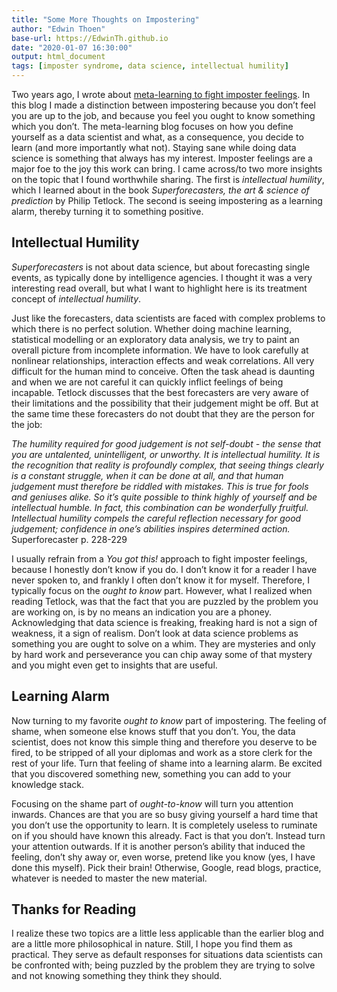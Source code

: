 ```yaml
---
title: "Some More Thoughts on Impostering"
author: "Edwin Thoen"
base-url: https://EdwinTh.github.io
date: "2020-01-07 16:30:00"
output: html_document
tags: [imposter syndrome, data science, intellectual humility]
---
```


Two years ago, I wrote about [meta-learning to fight imposter feelings](https://edwinth.github.io/meta-learning/). In this blog I made a distinction between impostering because you don't feel you are up to the job, and because you feel you ought to know something which you don't. The meta-learning blog focuses on how you define yourself as a data scientist and what, as a consequence, you decide to learn (and more importantly what not). Staying sane while doing data science is something that always has my interest. Imposter feelings are a major foe to the joy this work can bring. I came across/to two more insights on the topic that I found worthwhile sharing. The first is *intellectual humility*, which I learned about in the book *Superforecasters, the art & science of prediction* by Philip Tetlock. The second is seeing impostering as a learning alarm, thereby turning it to something positive. 

## Intellectual Humility

*Superforecasters* is not about data science, but about forecasting single events, as typically done by intelligence agencies. I thought it was a very interesting read overall, but what I want to highlight here is its treatment concept of *intellectual humility*. 

Just like the forecasters, data scientists are faced with complex problems to which there is no perfect solution. Whether doing machine learning, statistical modelling or an exploratory data analysis, we try to paint an overall picture from incomplete information. We have to look carefully at nonlinear relationships, interaction effects and weak correlations. All very difficult for the human mind to conceive. Often the task ahead is daunting and when we are not careful it can quickly inflict feelings of being incapable. Tetlock discusses that the best forecasters are very aware of their limitations and the possibility that their judgement might be off. But at the same time these forecasters do not doubt that they are the person for the job:

*The humility required for good judgement is not self-doubt - the sense that you are untalented, unintelligent, or unworthy. It is intellectual humility. It is the recognition that reality is profoundly complex, that seeing things clearly is a constant struggle, when it can be done at all, and that human judgement must therefore be riddled with mistakes. This is true for fools and geniuses alike. So it's quite possible to think highly of yourself and be intellectual humble. In fact, this combination can be wonderfully fruitful. Intellectual humility compels the careful reflection necessary for good judgement; confidence in one's abilities inspires determined action.* Superforecaster p. 228-229

I usually refrain from a *You got this!* approach to fight imposter feelings, because I honestly don't know if you do. I don't know it for a reader I have never spoken to, and frankly I often don't know it for myself. Therefore, I typically focus on the *ought to know* part. However, what I realized when reading Tetlock, was that the fact that you are puzzled by the problem you are working on, is by no means an indication you are a phoney. Acknowledging that data science is freaking, freaking hard is not a sign of weakness, it a sign of realism. Don't look at data science problems as something you are ought to solve on a whim. They are mysteries and only by hard work and perseverance you can chip away some of that mystery and you might even get to insights that are useful.

## Learning Alarm

Now turning to my favorite *ought to know* part of impostering. The feeling of shame, when someone else knows stuff that you don't. You, the data scientist, does not know this simple thing and therefore you deserve to be fired, to be stripped of all your diplomas and work as a store clerk for the rest of your life. Turn that feeling of shame into a learning alarm. Be excited that you discovered something new, something you can add to your knowledge stack. 

Focusing on the shame part of *ought-to-know* will turn you attention inwards. Chances are that you are so busy giving yourself a hard time that you don't use the opportunity to learn. It is completely useless to ruminate on if you should have known this already. Fact is that you don't. Instead turn your attention outwards. If it is another person's ability that induced the feeling, don't shy away or, even worse, pretend like you know (yes, I have done this myself). Pick their brain! Otherwise, Google, read blogs, practice, whatever is needed to master the new material.

## Thanks for Reading

I realize these two topics are a little less applicable than the earlier blog and are a little more philosophical in nature. Still, I hope you find them as practical. They serve as default responses for situations data scientists can be confronted with; being puzzled by the problem they are trying to solve and not knowing something they think they should.
